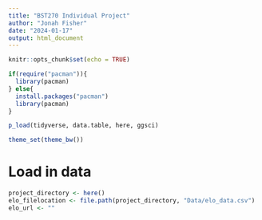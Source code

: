 ```yaml
---
title: "BST270 Individual Project"
author: "Jonah Fisher"
date: "2024-01-17"
output: html_document
---
```


```r
knitr::opts_chunk$set(echo = TRUE)

if(require("pacman")){
  library(pacman)
} else{
  install.packages("pacman")
  library(pacman)
}

p_load(tidyverse, data.table, here, ggsci)

theme_set(theme_bw())
```

# Load in data

```r
project_directory <- here()
elo_filelocation <- file.path(project_directory, "Data/elo_data.csv")
elo_url <- ""


```










